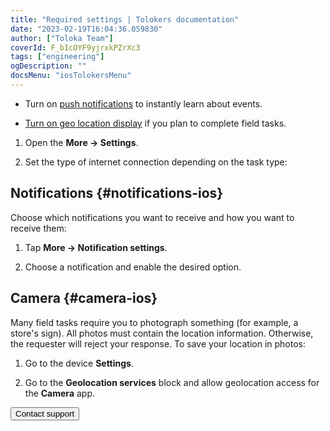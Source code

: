 ```yaml
---
title: "Required settings | Tolokers documentation"
date: "2023-02-19T16:04:36.059830"
author: ["Toloka Team"]
coverId: F_bIcOYF9yjrxkPZrXc3
tags: ["engineering"]
ogDescription: ""
docsMenu: "iosTolokersMenu"
---
```



<SettingsContent1/>

- Turn on [push notifications](#notifications-ios) to instantly learn about events.

- [Turn on geo location display](#camera-ios) if you plan to complete field tasks.

<SettingsContent2/>

1. Open the **More → Settings**.

1. Set the type of internet connection depending on the task type:

    <SettingsContent3/>

## Notifications {#notifications-ios}

Choose which notifications you want to receive and how you want to receive them:

1. Tap **More → Notification settings**.

1. Choose a notification and enable the desired option.

## Camera {#camera-ios}

Many field tasks require you to photograph something (for example, a store's sign). All photos must contain the location information. Otherwise, the requester will reject your response. To save your location in photos:

1. Go to the device **Settings**.

1. Go to the **Geolocation services** block and allow geolocation access for the **Camera** app.

<Button themeColor="light" view="default" size="l" type="link" url="../troubleshooting/troubleshooting#not_working_properly">Contact support</Button>
